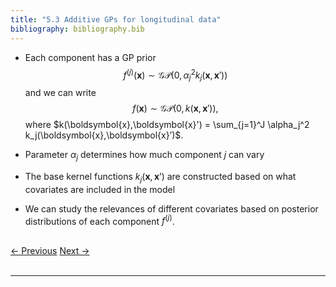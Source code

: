 ```yaml
---
title: "5.3 Additive GPs for longitudinal data"
bibliography: bibliography.bib
---
```


- Each component has a GP prior 
$$
f^{(j)}( \boldsymbol{x}) \sim \mathcal{GP}(0, \alpha_j^2 k_j(\boldsymbol{x}, \boldsymbol{x}'))$$
and we can write 
$$
    f(\boldsymbol{x}) \sim \mathcal{GP}\left(0, k(\boldsymbol{x},\boldsymbol{x}') \right),
$$
where $k(\boldsymbol{x},\boldsymbol{x}')  = \sum_{j=1}^J \alpha_j^2 k_j(\boldsymbol{x},\boldsymbol{x}’)$. 

- Parameter $\alpha_j$ determines how much component $j$ can vary

- The base kernel functions $k_j(\boldsymbol{x},\boldsymbol{x}’)$ are constructed based on what covariates are included in the model

- We can study the relevances of different covariates based on posterior distributions of each component $f^{(j)}$. 

<br>
<a href="05_lgp_3.html" class="previous">&larr; Previous</a>
<a href="05_lgp_4.html" class="next">Next &rarr;</a>
<br>
<br>
<hr>
